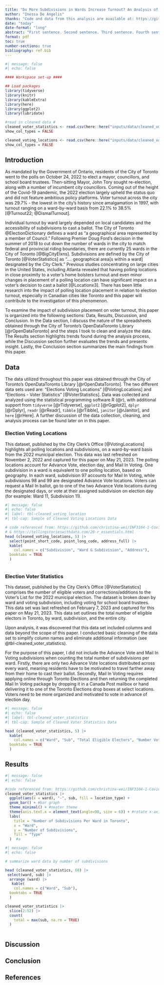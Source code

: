```yaml
---
title: "Do More Subdivisions in Wards Increase Turnout? An Analysis of the 2022 Toronto Municipal Election"
author: "Inessa De Angelis"
thanks: "Code and data from this analysis are available at: https://github.com/InessaDeAngelis/Toronto_Elections" 
date: "today"
date-format: "long" 
abstract: "First sentence. Second sentence. Third sentence. Fourth sentence."
format: pdf
toc: true
number-sections: true
bibliography: ref.bib
---
```


```r
#| message: false
#| echo: false

#### Workspace set-up ####

## Load packages
library(tidyverse)
library(knitr)
library(kableExtra)
library(here)
library(ggplot2)
library(lubridate)

#read in cleaned data #
cleaned_voter_statistics <- read.csv(here::here("inputs/data/cleaned_voter_statistics.csv"))
show_col_types = FALSE

cleaned_voting_locations <- read.csv(here::here("inputs/data/cleaned_voting_locations.csv"))
show_col_types = FALSE
```

## Introduction
As mandated by the Government of Ontario, residents of the City of Toronto went to the polls on October 24, 2022 to elect a mayor, councillors, and school board trustees. Then-sitting Mayor, John Tory sought re-election, along with a number of incumbent city councillors. Coming out of the height of the Covid-19 pandemic, the 2022 election largely upheld the status quo and did not feature ambitious policy platforms. Voter turnout across the city was 29.7% - the lowest in the city’s history since amalgamation in 1997, with turnout ranging on a ward-by-ward basis from 22.1% to 38.5% [@Turnout22; @DismalTurnout]. 

Individual turnout by ward largely depended on local candidates and the accessibility of subdivisions to cast a ballot. The City of Toronto @ElectionDictionary defines a ward as “a geographical area represented by a member of Council.” Following Premier Doug Ford’s decision in the summer of 2018 to cut down the number of wards in the city to match federal and provincial riding boundaries, there are currently 25 wards in the City of Toronto [@BigCityElxns]. Subdivisions are defined by the City of Toronto [@VoterStatistics] as “.... geographical area[s within a ward] designated by the City Clerk.” Previous studies concentrating on large cities in the United States, including Atlanta revealed that having polling locations in close proximity to a voter’s home bolsters turnout and even minor changes in placement of a polling location can have significant impact on a voter’s decision to cast a ballot [@Locationx3]. There has been little research into the impact of polling location placement in relation to election turnout, especially in Canadian cities like Toronto and this paper will contribute to the investigation of this phenomenon. 

To examine the impact of subdivision placement on voter turnout, this paper is organized into the following sections: Data, Results, Discussion, and Conclusion.  In the Data section, I discuss the nature of the spreadsheets obtained through the City of Toronto’s OpenDataToronto Library [@rOpenDataToronto] and the steps I took to clean and analyze the data. The Results section highlights trends found during the analysis process, while the Discussion section further evaluates the trends and presents insight. Lastly, the Conclusion section summarizes the main findings from this paper. 

## Data
The data utilized throughout this paper was obtained through the City of Toronto’s OpenDataToronto Library [@rOpenDataToronto]. The two different data sets used are: “Elections Voting Locations” [@VotingLocations] and “Elections - Voter Statistics” [@VoterStatistics]. Data was collected and analyzed using the statistical programming software R (@r), with additional support from `tidyverse` [@rTidyverse], `ggplot2` [@rGgplot2], `dplyr` [@rDplyr], `readr` [@rReadr], `tibble` [@rTibble], `janitor` [@rJanitor], and `here` [@rHere]. A further discussion of the data collection, cleaning, and analysis process can be found later on in this paper. 

### Election Voting Locations
This dataset, published by the City Clerk's Office [@VotingLocations] highlights all polling locations and subdivisions, on a ward-by-ward basis from the 2022 municipal election. This data was last refreshed on November 2, 2022 and captured for this paper on May 21, 2023. The polling locations account for Advance Vote, election day, and Mail In Voting. One subdivision in a ward is equivalent to one polling location, based on geography. In each ward, subdivision 97 accounts for Mail In Voting, while subdivisions 98 and 99 are designated Advance Vote locations. Voters can request a Mail In ballot, go to one of the two Advance Vote locations during the designated days, or vote at their assigned subdivision on election day (for example: Ward 11, Subdivision 11).

```r
#| message: false
#| echo: false
#| label: tbl-cleaned_voting_location
#| tbl-cap: Sample of Cleaned Voting Locations Data

# code referenced from: https://github.com/christina-wei/INF3104-1-Covid-Clinics/blob/main/outputs/paper/covid_clinics.qmd
# & https://tellingstorieswithdata.com/20-r_essentials.html 
head (cleaned_voting_locations, 5) |>
  select(point_short_code, point_long_code, address_full) |>
  kable(
    col.names = c("Subdivision", "Ward & Subdivision", "Address"),
  booktabs = TRUE
  )
  
```

### Election Voter Statistics
This dataset, published by the City Clerk's Office [@VoterStatistics] comprises the number of eligible voters and corrections/additions to the Voter’s List for the 2022 municipal election. The dataset is broken down by ward and voting subdivision, including voting for school board trustees. This data set was last refreshed on February 7, 2023 and captured for this paper on May 21, 2023. This data set outlines the total number of eligible electors in Toronto, by ward, subdivision, and the entire city. 

Upon analysis, it was discovered that this data set included columns and data beyond the scope of this paper. I conducted basic cleaning of the data set to simplify column names and eliminate additional information (see @tbl-cleaned_voter_statistics).

For the purpose of this paper, I did not include the Advance Vote and Mail In Voting subdivisions when counting the total number of subdivisions per ward. Firstly, there are only two Advance Vote locations distributed across every ward, meaning residents have to be motivated to travel farther away from their home to cast their ballot. Secondly, Mail In Voting requires applying online through Toronto Elections and then returning the completed Mail In Voting package by dropping it in a Canada Post mailbox or hand delivering it to one of the Toronto Elections drop boxes at select locations. Voters need to be more organized and motivated to vote in advance of election day.  

```r
#| message: false
#| echo: false
#| label: tbl-cleaned_voter_statistics
#| tbl-cap: Sample of Cleaned Voter Statistics Data

head (cleaned_voter_statistics, 5) |>
  kable(
    col.names = c("Ward", "Sub", "Total Eligible Electors",	"Number Voted",	"Percent Voted"),
  booktabs = TRUE
  )

```

## Results

```r
#| message: false
#| echo: false

#code referenced from: https://github.com/christina-wei/INF3104-1-Covid-Clinics/blob/main/outputs/paper/covid_clinics.qmd
cleaned_voter_statistics |>
  ggplot(aes(x = ward), "-", sub, fill = location_type) + 
  geom_bar() + #bar graph
  theme_minimal() + #neater theme
  theme(axis.text.x = element_text(angle=90, size = 6)) + #rotate x-axis & smaller font
  labs(
    title = "Number of Subdivisions Per Ward in Toronto",
    x = "Ward",
    y = "Number of Subdivisions",
    fill = "Type"
  )  #a

```


```r
#| message: false
#| echo: false

# summarize ward data by number of subdivisions

head (cleaned_voter_statistics, 60) |>
 select(ward, sub) |>
  arrange (ward) |>
   kable(
    col.names = c("Ward", "Sub"),
  booktabs = TRUE
  )

cleaned_voter_statistics |>
  slice(2:52) |>
  count(
    total = max(sub, na.rm = TRUE)
  )
  
```
## Discussion


## Conclusion


## References
